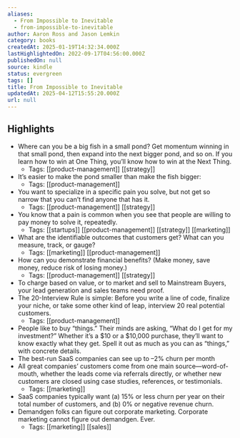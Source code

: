 ```yaml
---
aliases:
  - From Impossible to Inevitable
  - from-impossible-to-inevitable
author: Aaron Ross and Jason Lemkin
category: books
createdAt: 2025-01-19T14:32:34.000Z
lastHighlightedOn: 2022-09-17T04:56:00.000Z
publishedOn: null
source: kindle
status: evergreen
tags: []
title: From Impossible to Inevitable
updatedAt: 2025-04-12T15:55:20.000Z
url: null
---
```

## Highlights

- Where can you be a big fish in a small pond? Get momentum winning in that small pond, then expand into the next bigger pond, and so on. If you learn how to win at One Thing, you’ll know how to win at the Next Thing.
  - Tags: [[product-management]] [[strategy]]
- It’s easier to make the pond smaller than make the fish bigger:
  - Tags: [[product-management]]
- You want to specialize in a specific pain you solve, but not get so narrow that you can’t find anyone that has it.
  - Tags: [[product-management]] [[strategy]]
- You know that a pain is common when you see that people are willing to pay money to solve it, repeatedly.
  - Tags: [[startups]] [[product-management]] [[strategy]] [[marketing]]
- What are the identifiable outcomes that customers get? What can you measure, track, or gauge?
  - Tags: [[marketing]] [[product-management]]
- How can you demonstrate financial benefits? (Make money, save money, reduce risk of losing money.)
  - Tags: [[product-management]] [[strategy]]
- To charge based on value, or to market and sell to Mainstream Buyers, your lead generation and sales teams need proof.
- The 20-Interview Rule is simple: Before you write a line of code, finalize your niche, or take some other kind of leap, interview 20 real potential customers.
  - Tags: [[product-management]]
- People like to buy “things.” Their minds are asking, “What do I get for my investment?” Whether it’s a $10 or a $10,000 purchase, they’ll want to know exactly what they get. Spell it out as much as you can as “things,” with concrete details.
- The best-run SaaS companies can see up to –2% churn per month
- All great companies’ customers come from one main source—word-of-mouth, whether the leads come via referrals directly, or whether new customers are closed using case studies, references, or testimonials.
  - Tags: [[marketing]]
- SaaS companies typically want (a) 15% or less churn per year on their total number of customers, and (b) 0% or negative revenue churn.
- Demandgen folks can figure out corporate marketing. Corporate marketing cannot figure out demandgen. Ever.
  - Tags: [[marketing]] [[sales]]
